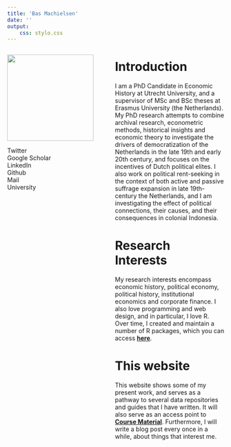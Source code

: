 ```yaml
---
title: 'Bas Machielsen'
date: ''
output:
    css: stylo.css
---
```

<link rel="stylesheet" href="https://cdnjs.cloudflare.com/ajax/libs/font-awesome/4.7.0/css/font-awesome.min.css">

<div align="left" style="float:left; width: 250px; height:100vh;" class="img.with.text">

<img src="/basmachielsen.jpg" width = "200" height = "200">
 
 <p>
<a href="#" class="fa fa-twitter"></a> Twitter  
<a href="#" class="fa fa-google"></a> Google Scholar  
<a href="#" class="fa fa-linkedin"></a>  LinkedIn  
<a href="#" class="fa fa-github"></a>  Github  
<a href="#" class="fa fa-envelope"></a>  Mail  
<a href="#" class="fa fa-globe"></a>  University
 </p>
 
 
</div> 

<div align = "left" style="height:100vh;">

# Introduction 

I am a PhD Candidate in Economic History at Utrecht University, and a supervisor of MSc and BSc theses at Erasmus University (the Netherlands). My PhD research attempts to combine archival research, econometric methods, historical insights and economic theory to investigate the drivers of democratization of the Netherlands in the late 19th and early 20th century, and focuses on the incentives of Dutch political elites. I also work on political rent-seeking in the context of both active and passive suffrage expansion in late 19th-century the Netherlands, and I am investigating the effect of political connections, their causes, and their consequences in colonial Indonesia.  

# Research Interests 

My research interests encompass economic history, political economy, political history, institutional economics and corporate finance. I also love programming and web design, and in particular, I love R. Over time, I created and maintain a number of R packages, which you can access [**here**](/packages). 


# This website

This website shows some of my present work, and serves as a pathway to several data repositories and guides that I have written. It will also serve as an access point to [**Course Material**](/classes). Furthermore, I will write a blog post every once in a while, about things that interest me. 
<div>